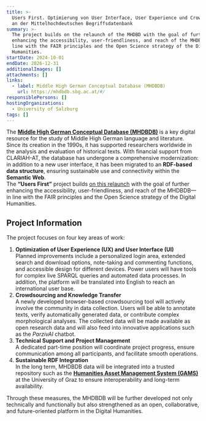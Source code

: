 ```yaml
---
title: >-
  Users First. Optimierung von User Interface, User Experience und Crowdsourcing
  an der Mittelhochdeutschen Begriffsdatenbank
summary: >-
  The project builds on the relaunch of the MHDBD with the goal of further
  enhancing the accessibility, user-friendliness, and reach of the MHDBDB, in
  line with the FAIR principles and the Open Science strategy of the Digital
  Humanities.
startDate: 2024-10-01
endDate: 2026-12-31
additionalImages: []
attachments: []
links:
  - label: Middle High German Conceptual Database (MHDBDB)
    url: https://mhdbdb.sbg.ac.at/#/
responsiblePersons: []
hostingOrganizations:
  - University of Salzburg
tags: []
---
```

The [**Middle High German Conceptual Database (MHDBDB)**](https://mhdbdb.sbg.ac.at/#/) is a key digital resource for the study of Middle High German language and literature. Since its creation in the 1990s, it has supported researchers worldwide in the analysis and evaluation of historical texts. With financial support from CLARIAH-AT, the database has undergone a comprehensive modernization: in addition to a new user interface, it has been migrated to an **RDF-based data structure**, ensuring sustainable use and connectivity within the **Semantic Web**.\
The **“Users First”** project builds [on this relaunch](projects/digital-sustainability-relaunch-mhdbdb/) with the goal of further enhancing the accessibility, user-friendliness, and reach of the MHDBDB—in line with the FAIR principles and the Open Science strategy of the Digital Humanities.

## Project Information

The project focuses on four key areas of work:

1. **Optimization of User Experience (UX) and User Interface (UI)**\
   Planned improvements include a personalized login area, extended search and download options, note-taking and commenting functions, and accessible design for different devices. Power users will have tools for complex live SPARQL queries and automated data processes. In addition, the platform will be translated into English to reach an international user base.
2. **Crowdsourcing and Knowledge Transfer**\
   A newly developed browser-based crowdsourcing tool will actively involve the community in data collection. Users will be able to annotate texts, verify automatically generated data, or contribute complex morphological analyses. The collected data will be made available as open research data and will also feed into innovative applications such as the *ParzivAI* chatbot.
3. **Technical Support and Project Management**\
   A dedicated part-time position will coordinate project progress, ensure communication among all participants, and facilitate smooth operations.
4. **Sustainable RDF Integration**\
   In the long term, MHDBDB data will be integrated into a trusted repository such as the [**Humanities Asset Management System (GAMS)**](https://gams.uni-graz.at/) at the University of Graz to ensure interoperability and long-term availability.

Through these measures, the MHDBDB will be further developed not only technically and functionally but also strengthened as an open, collaborative, and future-oriented platform in the Digital Humanities.
